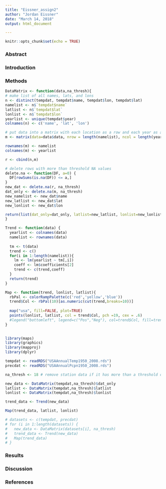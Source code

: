 ```yaml
---
title: "Eissner_assign2"
author: "Jordan Eissner"
date: "March 14, 2018"
output: html_document

---
```


```r
knitr::opts_chunk$set(echo = TRUE)
```



### Abstract





### Introduction



### Methods

```r

DataMatrix <- function(data,na_thresh){
# make list of all names, lats, and lons
n <- distinct(tempdat, tempdat$name, tempdat$lon, tempdat$lat)
namelist <- n$`tempdat$name`
latlist <- n$`tempdat$lat`
lonlist <- n$`tempdat$lon`
yearlist <- unique(tempdat$year)
colnames(n) <- c('name', 'lat', 'lon')

# put data into a matrix with each location as a row and each year as a column
m <- matrix(data=data$data, nrow = length(namelist), ncol = length(yearlist), byrow=TRUE)

rownames(m) <- namelist
colnames(m) <- yearlist

r <- cbind(n,m)

# delete rows with more than threshold NA values
delete.na <- function(DF, a=0) {
  DF[rowSums(is.na(DF)) <= a,]
}
new_dat <- delete.na(r, na_thresh)
dat_only <- delete.na(m, na_thresh)
new_namelist <- new_dat$name
new_latlist <- new_dat$lat
new_lonlist <- new_dat$lon

return(list(dat_only=dat_only, latlist=new_latlist, lonlist=new_lonlist))
}
```


```r
Trend <- function(data) {
  yearlist <- colnames(data)
  namelist <- rownames(data)
  
  tm <- t(data)
  trend <- c()
  for(i in 1:length(namelist)){
    lm <- lm(yearlist ~ tm[,i])
    coeff <- lm$coefficients[2]
    trend <- c(trend,coeff)
  }
  return(trend)
}

```


```r
Map <- function(trend, lonlist, latlist){
  rbPal <- colorRampPalette(c('red','yellow','blue'))
  trend$Col <- rbPal(10)[as.numeric(cut(trend,breaks=10))]
  
  map("usa", fill=FALSE, plot=TRUE)
  points(lonlist, latlist, col = trend$Col, pch =19, cex = .6)
  #legend("bottomleft", legend=c("Pos","Neg"), col=trend$Col, fill=trend$Col)
}
 
```

```r
library(maps)
library(graphics)
library(mapproj)
library(dplyr)

tempdat <- readRDS("USAAnnualTemp1950_2008.rds")
precdat <- readRDS("USAAnnualPcpn1950_2008.rds")

na_thresh <- 18 # remove station data if it has more than a threshold of NA values

new_data <- DataMatrix(tempdat,na_thresh)$dat_only
latlist <- DataMatrix(tempdat,na_thresh)$latlist
lonlist <- DataMatrix(tempdat,na_thresh)$lonlist

trend_data <- Trend(new_data)

Map(trend_data, latlist, lonlist)

# datasets <- c(tempdat, precdat)
# for (i in 1:length(datasets)) {
#   new_data <- DataMatrix(datasets[i], na_thresh)
#   trend_data <- Trend(new_data)
#   Map(trend_data)
# }

```


### Results



### Discussion



### References 



